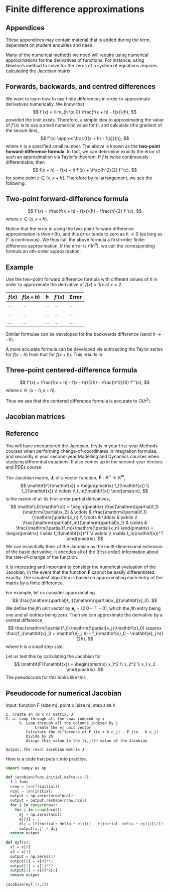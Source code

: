 # Finite difference approximations {#sec-FD}

:::{.callout-tip}
## Appendices

These appendices may contain material that is added during the term, dependent on student enquiries and need.
:::


Many of the numerical methods we need will require using numerical approximations for the derivatives of functions. For instance, using Newton's method to solve for the zeros of a system of equations requires calculating the Jacobian matrix.

## Forwards, backwards, and centred differences 

We want to learn how to use finite differences in order to approximate derivatives numerically. We know that
$$
f'(x) = \lim_{h \to 0} \frac{f(x + h) - f(x)}{h},
$$
provided the limit exists. Therefore, a simple idea to approximating the value of $f'(x)$ is to use a small numerical value for $h$, and calculate (the gradient of the secant line), 
$$
f'(x) \approx \frac{f(x + h) - f(x)}{h},
$$
where $h$ is a specified small number. The above is known as the **two-point forward-difference formula**. In fact, we can determine exactly the error of such an approximation via Taylor's theorem. If $f$ is twice continuously differentiable, then 
$$
f(x + h) = f(x) + h f'(x) + \frac{h^2}{2} f''(c),
$$
for some point $c\in [x, x+h]$. Therefore by re-arrangement, we see the following. 

:::{.callout-note}
## Two-point forward-difference formula

$$
f'(x) = \frac{f(x + h) - f(x)}{h} - \frac{h}{2} f''(c),
$$
where $c \in (x, x+h)$.

:::

Notice that the error in using the two-point forward difference approximation is then $\mathcal{O}(h)$, and this error tends to zero as $h \to 0$ (as long as $f''$ is continuous). We thus call the above formula a first-order finite-difference approximation. If the error is $\mathcal{O}(h^n)$, we call the corresponding formula an $n$th-order approximation.

:::{.callout-important}
## Example

Use the two-point forward difference formula with different values of $h$ in order to approximate the derivative of $f(x) = 1/x$ at $x = 2$. 

| $f(x)$ | $f(x + h)$ | $h$ | $f'(x)$ | Error |
|---|---|---|---|---|
| ... | ... | ... | ... | ... |
| ... | ... | ... | ... | ... |
| ... | ... | ... | ... | ... |

:::

Similar formulae can be developed for the backwards difference (send $h \to -h$). 

A more accurate formula can be developed via subtracting the Taylor series for $f(x - h)$ from that for $f(x + h)$. This results in:

:::{.callout-note}
## Three-point centered-difference formula

$$
f'(x) = \frac{f(x + h) - f(x - h)}{2h} - \frac{h^2}{6} f'''(c),
$$
where $c \in (x-h, x+h)$.

:::

Thus we see that the centered difference formula is accurate to $O(h^2)$.



## Jacobian matrices

:::{.callout-note}
## Reference

You will have encountered the Jacobian, firstly in your first-year Methods courses when performing change-of-coordinates in integration formulae, and secondly in your second-year Modelling and Dynamics courses when studying differential equations. It also comes up in the second-year Vectors and PDEs course. 
:::


The Jacobian matrix, $\mathbf{J}$, of a vector function, $\mathbf{F}: \mathbb{R}^n \to \mathbb{R}^m$,
$$
\mathbf{F}(\mathbf{x}) = \begin{pmatrix}
f_1(\mathbf{x}) \\ 
f_2(\mathbf{x}) \\
\vdots \\
f_m(\mathbf{x})
\end{pmatrix},
$$
is the matrix of all its first-order partial derivatives, 
$$
\mathbf{J}(\mathbf{x}) = \begin{pmatrix}
\frac{\mathrm{\partial}f_1}{\mathrm{\partial}x_2} & \cdots &
\frac{\mathrm{\partial}f_1}{\mathrm{\partial}x_n} \\
\vdots & \ddots & \vdots \\
\frac{\mathrm{\partial}f_m}{\mathrm{\partial}x_1} & \cdots &
\frac{\mathrm{\partial}f_m}{\mathrm{\partial}x_n}
\end{pmatrix}
= \begin{pmatrix}
\nabla f_1(\mathbf{x})^T \\
\vdots \\
\nabla f_n(\mathbf{x})^T
\end{pmatrix}.
$$
We can essentially think of the Jacobian as the multi-dimensional extension of the basic derivative. It encodes all of the (first-order) information about the rate-of-change of the function. 

It is interesting and important to consider the numerical evaluation of the Jacobian, in the event that the function $\mathbf{F}$ cannot be easily differentiated exactly. The simplest algorithm is based on approximating each entry of the matrix by a finite difference. 

For example, let us consider approximating 
$$
\frac{\mathrm{\partial}f_i}{\mathrm{\partial}x_j}(\mathbf{x}_0).
$$
We define the $j$th unit vector by $\mathbf{e}_j = [0 \, 0 \, \cdots \, 1 \, \cdots \, 0]$, which the $j$th entry being one and all entries being zero. Then we can approximate the derivative by a central difference, 
$$
\frac{\mathrm{\partial}f_i}{\mathrm{\partial}x_j}(\mathbf{x}_0) \approx \frac{f_i(\mathbf{x}_0 + \mathbf{e}_j h) - f_i(\mathbf{x}_0 - \mathbf{e}_j h)}{2h},
$$
where $h$ is a small step size. 

Let us test this by calculating the Jacobian for 
$$
\mathbf{F}(\mathbf{x}) = \begin{pmatrix}
x_1^2 \\
x_2^2 \\
x_1 x_2
\end{pmatrix}.
$$
The pseudocode for this looks like this

:::{.callout-note}
## Pseudocode for numerical Jacobian

Input: function F (size m), point x (size n), step size h

```
1. Create an (m x n) matrix, J
2. a. Loop through all the rows indexed by i
      b. Loop through all the columns indexed by j
             Create the ej unit vector
	     Calculate the difference of F_i(x + h e_j) - F_i(x - h e_j)
	     Divide by 2h
	     Assign this value to the (i,j)th value of the Jacobian

Output: the (mxn) Jacobian matrix J
```
:::

Here is a code that puts it into practice. 


```python
import numpy as np

def jacobian(func,initial,delta=1e-3):
  f = func
  nrow = len(f(initial))
  ncol = len(initial)
  output = np.zeros(nrow*ncol)
  output = output.reshape(nrow,ncol)
  for i in range(nrow):
    for j in range(ncol):
      ej = np.zeros(ncol)
      ej[j] = 1
      dij = (f(initial+ delta * ej)[i] - f(initial- delta * ej)[i])/(2*delta)
      output[i,j] = dij
  return output
  
def myf(x):
  x1 = x[0]
  x2 = x[1]
  output = np.zeros(3)
  output[0] = x[0]**2
  output[1] = x[1]**2
  output[2] = x[0]*x[1]
  return output
  
jacobian(myf,[1,2])
```



[comment]: # https://rh8liuqy.github.io/Finite_Difference.html#ref-finite

<!-- 

:::{.callout-note}
## Reference

Some of this material follows from Chap. 5 of [@sauer_book].
:::

-->
